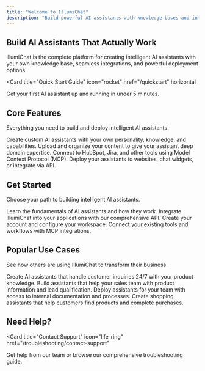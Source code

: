 ```yaml
---
title: "Welcome to IllumiChat"
description: "Build powerful AI assistants with knowledge bases and integrations"
---
```


## Build AI Assistants That Actually Work

IllumiChat is the complete platform for creating intelligent AI assistants with your own knowledge base, seamless integrations, and powerful deployment options.

<Card
  title="Quick Start Guide"
  icon="rocket"
  href="/quickstart"
  horizontal
>
  Get your first AI assistant up and running in under 5 minutes.
</Card>

## Core Features

Everything you need to build and deploy intelligent AI assistants.

<Columns cols={2}>
  <Card
    title="AI Assistant Builder"
    icon="bot"
    href="/user-guide/creating-assistants"
  >
    Create custom AI assistants with your own personality, knowledge, and capabilities.
  </Card>
  <Card
    title="Knowledge Base Management"
    icon="database"
    href="/user-guide/creating-knowledge-bases"
  >
    Upload and organize your content to give your assistant deep domain expertise.
  </Card>
  <Card
    title="MCP Integrations"
    icon="plug"
    href="/integrations/mcp-overview"
  >
    Connect to HubSpot, Jira, and other tools using Model Context Protocol (MCP).
  </Card>
  <Card
    title="Easy Deployment"
    icon="globe"
    href="/user-guide/deploying-assistants"
  >
    Deploy your assistants to websites, chat widgets, or integrate via API.
  </Card>
</Columns>

## Get Started

Choose your path to building intelligent AI assistants.

<Columns cols={2}>
  <Card
    title="For Beginners"
    icon="graduation-cap"
    href="/concepts/ai-assistants"
  >
    Learn the fundamentals of AI assistants and how they work.
  </Card>
  <Card
    title="For Developers"
    icon="code"
    href="/api-reference/authentication"
  >
    Integrate IllumiChat into your applications with our comprehensive API.
  </Card>
  <Card
    title="Account Setup"
    icon="user-plus"
    href="/user-guide/account-setup"
  >
    Create your account and configure your workspace.
  </Card>
  <Card
    title="Integration Guide"
    icon="link"
    href="/integrations/mcp-hubspot-setup"
  >
    Connect your existing tools and workflows with MCP integrations.
  </Card>
</Columns>

## Popular Use Cases

See how others are using IllumiChat to transform their business.

<CardGroup cols={2}>
  <Card title="Customer Support" icon="headphones" href="/use-cases/customer-support">
    Create AI assistants that handle customer inquiries 24/7 with your product knowledge.
  </Card>
  <Card title="Sales Enablement" icon="trending-up" href="/use-cases/sales">
    Build assistants that help your sales team with product information and lead qualification.
  </Card>
  <Card title="Internal Knowledge" icon="users" href="/use-cases/internal">
    Deploy assistants for your team with access to internal documentation and processes.
  </Card>
  <Card title="E-commerce" icon="shopping-cart" href="/use-cases/ecommerce">
    Create shopping assistants that help customers find products and complete purchases.
  </Card>
</CardGroup>

## Need Help?

<Card
  title="Contact Support"
  icon="life-ring"
  href="/troubleshooting/contact-support"
>
  Get help from our team or browse our comprehensive troubleshooting guide.
</Card>
